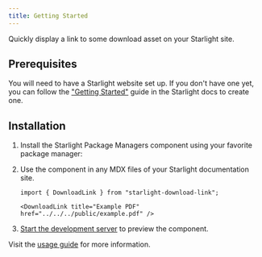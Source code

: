 ```yaml
---
title: Getting Started
---
```


Quickly display a link to some download asset on your Starlight site.

## Prerequisites

You will need to have a Starlight website set up.
If you don't have one yet, you can follow the ["Getting Started"](https://starlight.astro.build/getting-started) guide in the Starlight docs to create one.

## Installation


<Steps>

1. Install the Starlight Package Managers component using your favorite package manager:

   <PackageManagers pkg="starlight-download-link" />

2. Use the component in any MDX files of your Starlight documentation site.

   ```mdx title="src/content/docs/example.mdx"
   import { DownloadLink } from "starlight-download-link";

   <DownloadLink title="Example PDF" href="../../../public/example.pdf" />
   ```

3. [Start the development server](https://starlight.astro.build/getting-started/#start-the-development-server) to preview the component.

</Steps>

Visit the [usage guide](/usage/) for more information.
